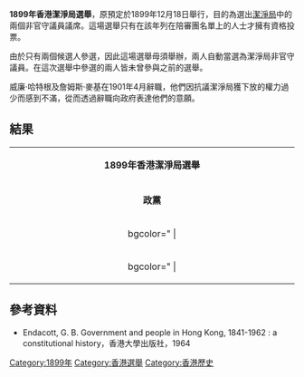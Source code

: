 {{Infobox election
| election_name = 1899年香港潔淨局選舉
| country = Hong Kong
| flag_image = Flag of Hong Kong 1876.svg
| type = presidential
| ongoing = no
| previous_election = 1894年香港潔淨局選舉
| previous_year = 1894
| election_date = 1899年12月18日
| next_election = 1899年香港潔淨局選舉
| next_year = 1901
| votes_for_election = [[市政局_(香港)|潔淨局]]2個非官守議員議席
| image1 = [[File:Blanksvg.svg|120x100px]]
| nominee1= {{link-en|威廉·哈特根|William Hartigan (doctor)}}
| party1 = 無黨籍
| colour1 = dddddd
| popular_vote1 = '''''自動當選'''''

| image2 = [[File:Blanksvg.svg|120x100px]]
| nominee2= {{link-en|詹姆斯·麥基|James McKie (businessman)}}
| party2 = 無黨籍
| colour2 = dddddd
| popular_vote2 = '''''自動當選'''''
}}
'''1899年香港潔淨局選舉'''，原預定於1899年12月18日舉行，目的為選出[[市政局_(香港)|潔淨局]]中的兩個非官守議員議席。這場選舉只有在該年列在陪審團名單上的人士才擁有資格投票。

由於只有兩個候選人參選，因此這場選舉毋須舉辦，兩人自動當選為潔淨局非官守議員。在這次選舉中參選的兩人皆未曾參與之前的選舉。

威廉·哈特根及詹姆斯·麥基在1901年4月辭職，他們因抗議潔淨局獲下放的權力過少而感到不滿，從而透過辭職向政府表達他們的意願。

== 結果 ==
{| class="wikitable" width="54%" style="text-align:left"
|- style="background:lightgrey; color:black" align=center
| align=center colspan=5 | '''1899年香港潔淨局選舉'''
|-
| bgcolor=#d3d3d3 align=center colspan=2 width="8%" | '''政黨'''
| bgcolor=#d3d3d3 align=center width="30%" | '''候選名單'''
| bgcolor=#d3d3d3 align=center width="8%" | '''票數'''
| bgcolor=#d3d3d3 align=center width="8%" | '''百份比'''
|-
| bgcolor="{{Party_meta/color/無黨籍}} | || 無黨籍 || '''{{link-en|威廉·哈特根|William Hartigan (doctor)}}''' || colspan=2 align=center|'''自動當選'''
|-
| bgcolor="{{Party_meta/color/無黨籍}} | || 無黨籍 || '''{{link-en|詹姆斯·麥基|James McKie (businessman)}}''' || colspan=2 align=center|'''自動當選'''
|}

== 參考資料 ==
* Endacott, G. B. Government and people in Hong Kong, 1841-1962 : a constitutional history，香港大學出版社，1964

{{香港市政局及區域市政局選舉}}{{香港選舉}}

[[Category:1899年|Category:1899年]]
[[Category:香港選舉|Category:香港選舉]]
[[Category:香港歷史|Category:香港歷史]]
